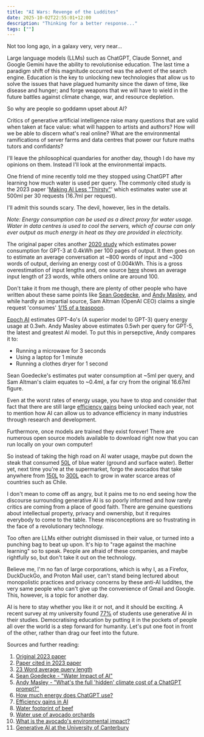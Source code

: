 ```yaml
---
title: "AI Wars: Revenge of the Luddites"
date: 2025-10-02T22:55:01+12:00
description: "Thinking for a better response..."
tags: [""]
---
```


Not too long ago, in a galaxy very, very near...

Large language models (LLMs) such as ChatGPT, Claude Sonnet, and Google Gemini have the ability to revolutionise education. The last time a paradigm shift of this magnitude occurred was the advent of the search engine. Education is the key to unlocking new technologies that allow us to solve the issues that have plagued humanity since the dawn of time, like disease and hunger; and forge weapons that we will have to wield in the future battles against climate change, war, and resource depletion.

So why are people so goddamn upset about AI?

Critics of generative artificial intelligence raise many questions that are valid when taken at face value: what will happen to artists and authors? How will we be able to discern what's real online? What are the environmental ramifications of server farms and data centres that power our future maths tutors and confidants?

I'll leave the philosophical quandaries for another day, though I do have my opinions on them. Instead I'll look at the environmental impacts.

One friend of mine recently told me they stopped using ChatGPT after learning how much water is used per query. The commonly cited study is the 2023 paper '[Making AI Less "Thirsty"](https://arxiv.org/pdf/2304.03271)' which estimates water use at 500ml per 30 requests (16.7ml per request).

I'll admit this sounds scary. The devil, however, lies in the details.

*Note: Energy consumption can be used as a direct proxy for water usage. Water in data centres is used to cool the servers, which of course can only ever output as much energy in heat as they are provided in electricity.*

The original paper cites another [2020 study](https://papers.nips.cc/paper_files/paper/2020/file/1457c0d6bfcb4967418bfb8ac142f64a-Paper.pdf) which estimates power consumption for GPT-3 at 0.4kWh per 100 pages of output. It then goes on to estimate an average conversation at ~800 words of input and ~300 words of output, deriving an energy cost of 0.004kWh. This is a gross overestimation of input lengths and, one source [here](https://www.semrush.com/blog/chatgpt-search-insights/) shows an average input length of 23 words, while others online are around 100.

Don't take it from me though, there are plenty of other people who have written about these same points like [Sean Goedecke](https://www.seangoedecke.com/water-impact-of-ai/), and [Andy Masley](https://andymasley.substack.com/p/whats-the-full-hidden-climate-cost), and while hardly an impartial source, Sam Altman (OpenAI CEO) claims a single request 'consumes' [1/15 of a teaspoon](https://blog.samaltman.com/the-gentle-singularity).

[Epoch AI](https://epoch.ai/gradient-updates/how-much-energy-does-chatgpt-use) estimates GPT-4o's (A superior model to GPT-3) query energy usage at 0.3wh. Andy Masley above estimates 0.5wh per query for GPT-5, the latest and greatest AI model. To put this in persepctive, Andy compares it to:
- Running a microwave for 3 seconds
- Using a laptop for 1 minute
- Running a clothes dryer for 1 second

Sean Goedecke's estimates put water consumption at ~5ml per query, and Sam Altman's claim equates to ~0.4ml, a far cry from the original 16.67ml figure.

Even at the worst rates of energy usage, you have to stop and consider that fact that there are still large [efficiency gains](https://blogs.nvidia.com/blog/accelerated-ai-energy-efficiency/) being unlocked each year, not to mention how AI can allow us to advance efficiency in many industries through research and development.

Furthermore, once models are trained they exist forever! There are numerous open source models available to download right now that you can run locally on your own computer!

So instead of taking the high road on AI water usage, maybe put down the steak that consumed [50L](https://www.sciencedirect.com/science/article/pii/S1751731117002865) of blue water (ground and surface water). Better yet, next time you're at the supermarket, forgo the avocados that take anywhere from [150L](https://wrcwebsite.azurewebsites.net/wp-content/uploads/mdocs/2552%20Vol%2016.pdf) to [300L](https://greenly.earth/en-gb/blog/industries/what-is-the-avocados-environmental-impact) each to grow in water scarce areas of countries such as Chile.

I don't mean to come off as angry, but it pains me to no end seeing how the discourse surrounding generative AI is so poorly informed and how rarely critics are coming from a place of good faith. There are genuine questions about intellectual property, privacy and ownership, but it requires everybody to come to the table. These misconceptions are so frustrating in the face of a revolutionary technology.

Too often are LLMs either outright dismissed in their value, or turned into a punching bag to beat up upon. It's hip to "rage against the machine learning" so to speak. People are afraid of these companies, and maybe rightfully so, but don't take it out on the technology.

Believe me, I'm no fan of large corporations, which is why I, as a Firefox, DuckDuckGo, and Proton Mail user, can't stand being lectured about monopolistic practices and privacy concerns by these anti-AI luddites, the very same people who can't give up the convenience of Gmail and Google. This, however, is a topic for another day.

AI is here to stay whether you like it or not, and it should be exciting. A recent survey at my university found [77%](https://www.canterbury.ac.nz/content/dam/uoc-main-site/documents/pdfs/d-other/air-survey-reports/UCount%202025%20Report%20-%20Students.pdf.coredownload.pdf) of students use generative AI in their studies. Democratising education by putting it in the pockets of people all over the world is a step forward for humanity. Let's put one foot in front of the other, rather than drag our feet into the future.

Sources and further reading:

1. [Original 2023 paper](https://arxiv.org/pdf/2304.03271)
2. [Paper cited in 2023 paper](https://papers.nips.cc/paper_files/paper/2020/file/1457c0d6bfcb4967418bfb8ac142f64a-Paper.pdf)
3. [23 Word average query length](https://www.semrush.com/blog/chatgpt-search-insights/)
4. [Sean Goedecke - "Water Impact of AI"](https://www.seangoedecke.com/water-impact-of-ai/)
5. [Andy Masley - "What's the full 'hidden' climate cost of a ChatGPT prompt?"](https://andymasley.substack.com/p/whats-the-full-hidden-climate-cost)
6. [How much energy does ChatGPT use?](https://epoch.ai/gradient-updates/how-much-energy-does-chatgpt-use)
7. [Efficiency gains in AI](https://blogs.nvidia.com/blog/accelerated-ai-energy-efficiency/)
8. [Water footprint of beef](https://www.sciencedirect.com/science/article/pii/S1751731117002865)
9. [Water use of avocado orchards](https://wrcwebsite.azurewebsites.net/wp-content/uploads/mdocs/2552%20Vol%2016.pdf)
10. [What is the avocado's environmental impact?](https://greenly.earth/en-gb/blog/industries/what-is-the-avocados-environmental-impact)
11. [Generative AI at the University of Canterbury](https://www.canterbury.ac.nz/content/dam/uoc-main-site/documents/pdfs/d-other/air-survey-reports/UCount%202025%20Report%20-%20Students.pdf.coredownload.pdf)
